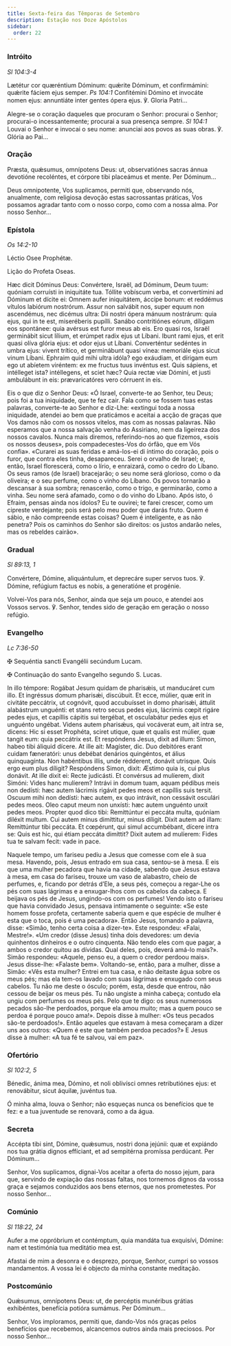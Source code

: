 ```yaml
---
title: Sexta-feira das Têmporas de Setembro
description: Estação nos Doze Apóstolos
sidebar:
  order: 22
---
```


### Intróito

<em>Sl 104:3-4</em>

<div class="side-by-side not-content">

Lætétur cor quæréntium Dóminum: quǽrite Dóminum, et confirmámini: quǽrite fáciem ejus semper. <em>Ps 104:1</em> Confitémini Dómino et invocáte nomen ejus: annuntiáte inter gentes ópera ejus. ℣. Gloria Patri...

Alegre-se o coração daqueles que procuram o Senhor: procurai o Senhor; procurai-o incessantemente; procurai a sua presença sempre. <em>Sl 104:1</em> Louvai o Senhor e invocai o seu nome: anunciai aos povos as suas obras. ℣. Glória ao Pai...

</div>

### Oração

<div class="side-by-side not-content">

Præsta, quǽsumus, omnípotens Deus: ut, observatiónes sacras ánnua devotióne recoléntes, et córpore tibi placeámus et mente. Per Dóminum...

Deus omnipotente, Vos suplicamos, permiti que, observando nós, anualmente, com religiosa devoção estas sacrossantas práticas, Vos possamos agradar tanto com o nosso corpo, como com a nossa alma. Por nosso Senhor...

</div>

### Epístola

<em>Os 14:2-10</em>

<div class="side-by-side not-content">

Léctio Osee Prophétæ.

Lição do Profeta Oseas.

Hæc dicit Dóminus Deus: Convértere, Israël, ad Dóminum, Deum tuum: quóniam corruísti in iniquitáte tua. Tóllite vobíscum verba, et convertímini ad Dóminum et dícite ei: Omnem aufer iniquitátem, áccipe bonum: et reddémus vítulos labiórum nostrórum. Assur non salvábit nos, super equum non ascendémus, nec dicémus ultra: Dii nostri ópera mánuum nostrárum: quia ejus, qui in te est, miseréberis pupílli. Sanábo contritiónes eórum, díligam eos spontánee: quia avérsus est furor meus ab eis. Ero quasi ros, Israël germinábit sicut lílium, et erúmpet radix ejus ut Líbani. Ibunt rami ejus, et erit quasi olíva glória ejus: et odor ejus ut Líbani. Converténtur sedéntes in umbra ejus: vivent trítico, et germinábunt quasi vínea: memoriále ejus sicut vinum Líbani. Ephraim quid mihi ultra idóla? ego exáudiam, et dírigam eum ego ut abíetem viréntem: ex me fructus tuus invéntus est. Quis sápiens, et intélleget ista? intéllegens, et sciet hæc? Quia rectæ viæ Dómini, et justi ambulábunt in eis: prævaricatóres vero córruent in eis.

Eis o que diz o Senhor Deus: «Ó Israel, converte-te ao Senhor, teu Deus; pois foi a tua iniquidade, que te fez cair. Fala como se fossem tuas estas palavras, converte-te ao Senhor e diz-Lhe: «extingui toda a nossa iniquidade, atendei ao bem que praticámos e aceitai a acção de graças que Vos damos não com os nossos vitelos, mas com as nossas palavras. Não esperamos que a nossa salvação venha do Assiriano, nem da ligeireza dos nossos cavalos. Nunca mais diremos, referindo-nos ao que fizemos, «sois os nossos deuses», pois compadecestes-Vos do órfão, que em Vós confia». «Curarei as suas feridas e amá-los-ei di íntimo do coração, pois o furor, que contra eles tinha, desapareceu. Serei o orvalho de Israel; e, então, Israel florescerá, como o lírio, e enraizará, como o cedro do Líbano. Os seus ramos (de Israel) bracejarão; o seu nome será glorioso, como o da oliveira; e o seu perfume, como o vinho do Líbano. Os povos tornarão a descansar à sua sombra; renascerão, como o trigo, e germinarão, como a vinha. Seu nome será afamado, como o do vinho do Líbano. Após isto, ó Efraim, pensas ainda nos ídolos? Eu te ouvirei; te farei crescer, como um cipreste verdejante; pois será pelo meu poder que darás fruto. Quem é sábio, e não compreende estas coisas? Quem é inteligente, e as não penetra? Pois os caminhos do Senhor são direitos: os justos andarão neles, mas os rebeldes cairão».

</div>

### Gradual

<em>Sl 89:13, 1</em>

<div class="side-by-side not-content">

Convértere, Dómine, aliquántulum, et deprecáre super servos tuos. ℣. Dómine, refúgium factus es nobis, a generatióne et progénie.

Volvei-Vos para nós, Senhor, ainda que seja um pouco, e atendei aos Vossos servos. ℣. Senhor, tendes sido de geração em geração o nosso refúgio.

</div>

### Evangelho

<em>Lc 7:36-50</em>

<div class="side-by-side not-content">

<span class="cross text-red-500">✠</span> Sequéntia sancti Evangélii secúndum Lucam.

<span class="cross text-red-500">✠</span> Continuação do santo Evangelho segundo
S. Lucas.

In illo témpore: Rogábat Jesum quidam de pharisǽis, ut manducáret cum illo. Et ingréssus domum pharisǽi, discúbuit. Et ecce, múlier, quæ erit in civitáte peccátrix, ut cognóvit, quod accubuísset in domo pharisǽi, áttulit alabástrum unguénti: et stans retro secus pedes ejus, lácrimis cœpit rigáre pedes ejus, et capíllis cápitis sui tergébat, et osculabátur pedes ejus et unguénto ungébat. Videns autem pharisǽus, qui vocáverat eum, ait intra se, dicens: Hic si esset Prophéta, sciret utique, quæ et qualis est múlier, quæ tangit eum: quia peccátrix est. Et respóndens Jesus, dixit ad illum: Simon, habeo tibi áliquid dícere. At ille ait: Magíster, dic. Duo debitóres erant cuidam fæneratóri: unus debébat denários quingéntos, et álius quinquagínta. Non habéntibus illis, unde rédderent, donávit utrisque. Quis ergo eum plus díligit? Respóndens Simon, dixit: Æstimo quia is, cui plus donávit. At ille dixit ei: Recte judicásti. Et convérsus ad mulíerem, dixit Simóni: Vides hanc mulíerem? Intrávi in domum tuam, aquam pédibus meis non dedísti: hæc autem lácrimis rigávit pedes meos et capíllis suis tersit. Oscuum mihi non dedísti: hæc autem, ex quo intrávit, non cessávit osculári pedes meos. Oleo caput meum non unxísti: hæc autem unguénto unxit pedes meos. Propter quod dico tibi: Remittúntur ei peccáta multa, quóniam diléxit multum. Cui autem minus dimíttitur, minus díligit. Dixit autem ad illam: Remittúntur tibi peccáta. Et cœpérunt, qui simul accumbébant, dícere intra se: Quis est hic, qui étiam peccáta dimíttit? Dixit autem ad mulíerem: Fides tua te salvam fecit: vade in pace.

Naquele tempo, um fariseu pediu a Jesus que comesse com ele à sua mesa. Havendo, pois, Jesus entrado em sua casa, sentou-se à mesa. E eis que uma mulher pecadora que havia na cidade, sabendo que Jesus estava à mesa, em casa do fariseu, trouxe um vaso de alabastro, cheio de perfumes, e, ficando por detrás d’Ele, a seus pés, começou a regar-Lhe os pés com suas lágrimas e a enxugar-lhos com os cabelos da cabeça. E beijava os pés de Jesus, ungindo-os com os perfumes! Vendo isto o fariseu que havia convidado Jesus, pensava intimamente o seguinte: «Se este homem fosse profeta, certamente saberia quem e que espécie de mulher é esta que o toca, pois é uma pecadora». Então Jesus, tomando a palavra, disse: «Simão, tenho certa coisa a dizer-te». Este respondeu: «Falai, Mestre!». «Um credor (disse Jesus) tinha dois devedores: um devia quinhentos dinheiros e o outro cinquenta. Não tendo eles com que pagar, a ambos o credor quitou as dívidas. Qual deles, pois, deverá amá-lo mais?». Simão respondeu: «Aquele, penso eu, a quem o credor perdoou mais». Jesus disse-lhe: «Falaste bem». Voltando-se, então, para a mulher, disse a Simão: «Vês esta mulher? Entrei em tua casa, e não deitaste água sobre os meus pés; mas ela tem-os lavado com suas lágrimas e enxugado com seus cabelos. Tu não me deste o ósculo; porém, esta, desde que entrou, não cessou de beijar os meus pés. Tu não ungiste a minha cabeça; contudo ela ungiu com perfumes os meus pés. Pelo que te digo: os seus numerosos pecados são-lhe perdoados, porque ela amou muito; mas a quem pouco se perdoa é porque pouco ama!». Depois disse à mulher: «Os teus pecados são-te perdoados!». Então aqueles que estavam à mesa começaram a dizer uns aos outros: «Quem é este que também perdoa pecados?» E Jesus disse à mulher: «A tua fé te salvou, vai em paz».

</div>

### Ofertório

<em>Sl 102:2, 5</em>

<div class="side-by-side not-content">

Bénedic, ánima mea, Dómino, et noli oblivísci omnes retributiónes ejus: et renovábitur, sicut áquilæ, juvéntus tua.

Ó minha alma, louva o Senhor; não esqueças nunca os benefícios que te fez: e a tua juventude se renovará, como a da água.

</div>

### Secreta

<div class="side-by-side not-content">

Accépta tibi sint, Dómine, quǽsumus, nostri dona jejúnii: quæ et expiándo nos tua grátia dignos effíciant, et ad sempitérna promíssa perdúcant. Per Dóminum...

Senhor, Vos suplicamos, dignai-Vos aceitar a oferta do nosso jejum, para que, servindo de expiação das nossas faltas, nos tornemos dignos da vossa graça e sejamos conduzidos aos bens eternos, que nos prometestes. Por nosso Senhor...

</div>

### Comúnio

<em>Sl 118:22, 24</em>

<div class="side-by-side not-content">

Aufer a me oppróbrium et contémptum, quia mandáta tua exquisívi, Dómine: nam et testimónia tua meditátio mea est.

Afastai de mim a desonra e o desprezo, porque, Senhor, cumpri so vossos mandamentos. A vossa lei é objecto da minha constante meditação.

</div>

### Postcomúnio

<div class="side-by-side not-content">

Quǽsumus, omnípotens Deus: ut, de percéptis munéribus grátias exhibéntes, benefícia potióra sumámus. Per Dóminum...

Senhor, Vos imploramos, permiti que, dando-Vos nós graças pelos benefícios que recebemos, alcancemos outros ainda mais preciosos. Por nosso Senhor...

</div>
